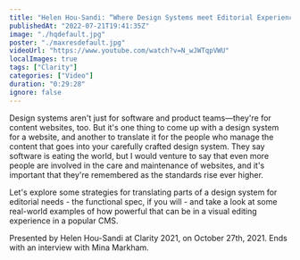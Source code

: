 ```yaml
---
title: "Helen Hou-Sandi: “Where Design Systems meet Editorial Experiences”"
publishedAt: "2022-07-21T19:41:35Z"
image: "./hqdefault.jpg"
poster: "./maxresdefault.jpg"
videoUrl: "https://www.youtube.com/watch?v=N_wJWTqpVWU"
localImages: true
tags: ["Clarity"]
categories: ["Video"]
duration: "0:29:28"
ignore: false
---
```


Design systems aren't just for software and product teams—they're for content websites, too. But it's one thing to come up with a design system for a website, and another to translate it for the people who manage the content that goes into your carefully crafted design system. They say software is eating the world, but I would venture to say that even more people are involved in the care and maintenance of websites, and it's important that they're remembered as the standards rise ever higher.

Let's explore some strategies for translating parts of a design system for editorial needs - the functional spec, if you will - and take a look at some real-world examples of how powerful that can be in a visual editing experience in a popular CMS.

Presented by Helen Hou-Sandi at Clarity 2021, on October 27th, 2021. Ends with an interview with Mina Markham.
